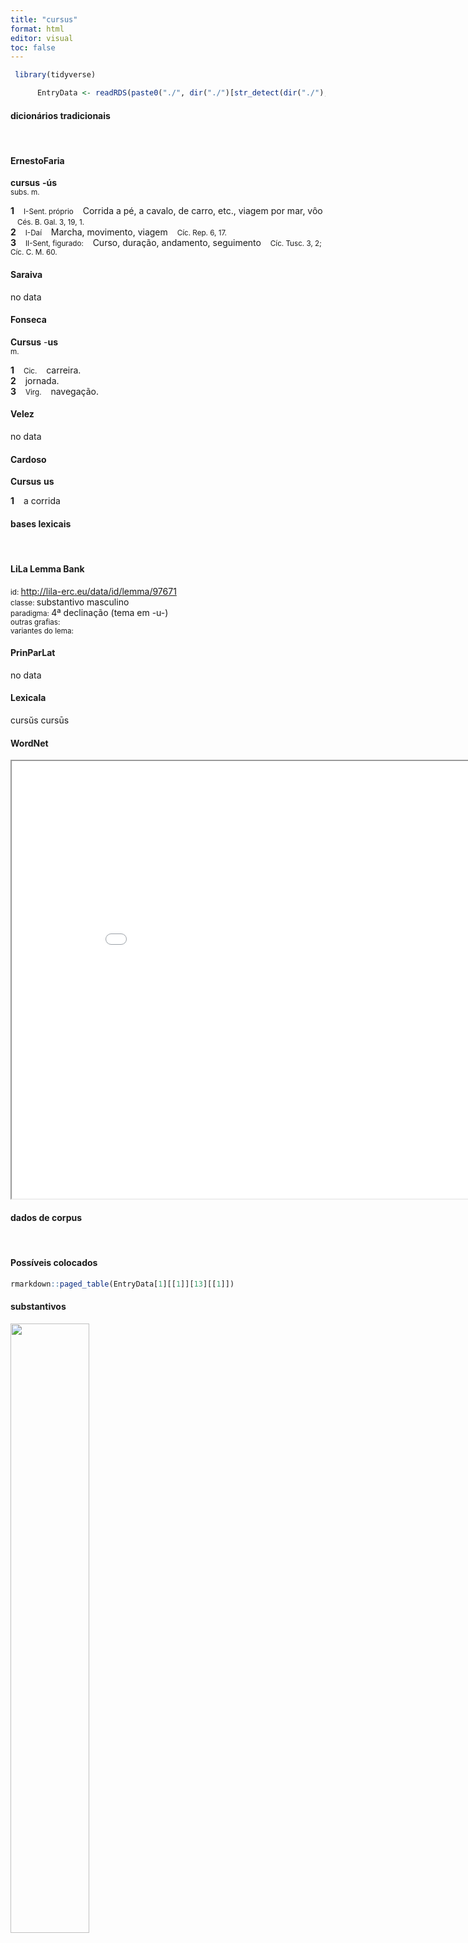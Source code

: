 ```yaml
---
title: "cursus"
format: html
editor: visual
toc: false
---
```



```r
 library(tidyverse) 

      EntryData <- readRDS(paste0("./", dir("./")[str_detect(dir("./"), "_xx99-117-114-115-117-115xx_.rds")]))

```


#### dicionários tradicionais

&emsp;




::: panel-tabset

#### ErnestoFaria

<b>cursus</b> <b>-ús</b> <br> <small>subs. m.</small> <br> <small></small>   <p> <b>1</b> &ensp; <small>I-Sent. próprio</small> &ensp; Corrida a pé, a cavalo, de carro, etc., viagem por mar, vôo &ensp; <small>Cés. B. Gal. 3, 19, 1.</small> <br> <b>2</b> &ensp; <small>I-Daí</small> &ensp; Marcha, movimento, viagem &ensp; <small>Cíc. Rep. 6, 17.</small> <br> <b>3</b> &ensp; <small>II-Sent, figurado:</small> &ensp; Curso, duração, andamento, seguimento &ensp; <small>Cíc. Tusc. 3, 2; Cíc. C. M. 60.</small> </p>




#### Saraiva

no data




#### Fonseca

<b>Cursus</b> -<b>us</b> <br> <small>m.</small>   <p> <b>1</b> &ensp; <small>Cic.</small> &ensp; carreira. <br> <b>2</b> &ensp; jornada. <br> <b>3</b> &ensp; <small>Virg.</small> &ensp; navegação. </p>




#### Velez

no data




#### Cardoso

<b>Cursus</b> <b>us</b>   <p> <b>1</b> &ensp; a corrida </p>


:::



#### bases lexicais

&emsp;






::: panel-tabset

#### LiLa Lemma Bank

<small> id: </small> <a href=' http://lila-erc.eu/data/id/lemma/97671 ' target="_blank"> http://lila-erc.eu/data/id/lemma/97671 </a> <br>
<small> classe: </small> substantivo masculino   <br>
<small> paradigma: </small> 4ª declinação (tema em -u-) <br>
<small> outras grafias: </small>  <br>
<small> variantes do lema: </small>  <br>





#### PrinParLat

no data




#### Lexicala

cursŭs 
 cursūs




#### WordNet

<iframe width='900' height='700' src='Media/Tree__xx99-117-114-115-117-115xx__sem_type_lexemes_pt.html'>

</iframe>


:::



#### dados de corpus

&emsp;




::: panel-tabset

#### Possíveis colocados

```r

rmarkdown::paged_table(EntryData[1][[1]][13][[1]])

```


#### substantivos

![](./Media/wordcloud__xx99-117-114-115-117-115xx__BY_collocate_scoreSUBST.webp){width=50% fig-alt='This chart plots collocate by scoreSUBST, for the headword cursus here are all the values plotted: collocate: teneo; scoreSUBST: 0. collocate: magnus; scoreSUBST: 0'}




#### adjetivos

![](./Media/wordcloud__xx99-117-114-115-117-115xx__BY_collocate_scoreADJ.webp){width=50% fig-alt='This chart plots collocate by scoreADJ, for the headword cursus here are all the values plotted: collocate: teneo; scoreADJ: 0. collocate: magnus; scoreADJ: 2'}




#### verbos

![](./Media/wordcloud__xx99-117-114-115-117-115xx__BY_collocate_scoreVERBO.webp){width=50% fig-alt='This chart plots collocate by scoreVERBO, for the headword cursus here are all the values plotted: collocate: teneo; scoreVERBO: 2. collocate: magnus; scoreVERBO: 0'}




#### advérbios

![](./Media/wordcloud__xx99-117-114-115-117-115xx__BY_collocate_scoreADV.webp){width=50% fig-alt='This chart plots collocate by scoreADV, for the headword cursus here are all the values plotted: collocate: teneo; scoreADV: 0. collocate: magnus; scoreADV: 0'}




#### preposições e conjunções

![](./Media/wordcloud__xx99-117-114-115-117-115xx__BY_collocate_scoreFUNC.webp){width=50% fig-alt='This chart plots collocate by scoreFUNC, for the headword cursus here are all the values plotted: collocate: teneo; scoreFUNC: 0. collocate: magnus; scoreFUNC: 0'}


:::



::: panel-tabset

#### ExemplosTraduzidos

<p> magnus gubernator et scisso nauigat uelo et si exarmauit tamen reliquias nauigii aptat ad <b>cursum</b> <br> <small> Sen.Ep.30.3 <br> Um grande piloto navega com a vela rasgada e, se, contudo, perdeu os seus aprestos, ajusta os restos da embarcação para a travessia. <small> [JDD] </small> </small> </p>
; <p> contra fortunam illi tenendus est <b>cursus</b> multa accident dura aspera sed quae molliat et complanet ipse <br> <small> Sen.Prov.5.9 <br> contra a fortuna o curso tem de ser mantido por ele. Muitas coisas duras, ásperas,  lhe acontecerão, mas que ele proprio abranda e mitiga. <small> [JDD] </small> </small> </p>





#### Frequência por autor

![](./Media/barchart__xx99-117-114-115-117-115xx__lemma_BY_author_Frequencies.webp){width=50% fig-alt='This charts plots the frequency of lemma by author_Frequencies. The Vergilius subcorpus registers the highest normalized frequency, with the value of 5.79 and an absolute frequency of 3. The Ovidius subcorpus follows, with a normalized frequency of 5.15 and an absolute frequency of 3. the subcorpus with the least normalized frequency is Sallustius with the normalized value of 0 and an absolute freqeuncy of 0. here are all the values: subcorpus: Caesar ; normalized frequency: 8 ; absolute frequency: 3.0213762368759. subcorpus: Cicero ; normalized frequency: 28 ; absolute frequency: 1.74428745857317. subcorpus: Horatius ; normalized frequency: 2 ; absolute frequency: 1.77604120415594. subcorpus: Ovidius ; normalized frequency: 3 ; absolute frequency: 5.14756348661633. subcorpus: Phaedrus ; normalized frequency: 1 ; absolute frequency: 1.5181417944436. subcorpus: Sallustius ; normalized frequency: 0 ; absolute frequency: 0. subcorpus: Seneca ; normalized frequency: 20 ; absolute frequency: 3.73266643026446. subcorpus: Suetonius ; normalized frequency: 0 ; absolute frequency: 0. subcorpus: Tacitus ; normalized frequency: 0 ; absolute frequency: 0. subcorpus: Vergilius ; normalized frequency: 3 ; absolute frequency: 5.79150579150579. subcorpus: Hieronymus ; normalized frequency: 0 ; absolute frequency: 0'}




#### Frequência por gênero

![](./Media/barchart__xx99-117-114-115-117-115xx__lemma_BY_genre_Frequencies.webp){width=50% fig-alt='This charts plots the frequency of lemma by genre_Frequencies. The Poesia.épica subcorpus registers the highest normalized frequency, with the value of 5.79 and an absolute frequency of 3. The Prosa.filosófica subcorpus follows, with a normalized frequency of 3.62 and an absolute frequency of 22. the subcorpus with the least normalized frequency is Prosa.ficcional with the normalized value of 0 and an absolute freqeuncy of 0. here are all the values: subcorpus: Prosa.histórica ; normalized frequency: 8 ; absolute frequency: 1.94746707563475. subcorpus: Prosa.filosófica ; normalized frequency: 22 ; absolute frequency: 3.62432249880562. subcorpus: Prosa.oratória ; normalized frequency: 15 ; absolute frequency: 1.44018895279061. subcorpus: Prosa.epistolográfica ; normalized frequency: 7 ; absolute frequency: 1.85484512043244. subcorpus: Poesia.lírica ; normalized frequency: 2 ; absolute frequency: 1.68251030537562. subcorpus: Poesia.didática ; normalized frequency: 4 ; absolute frequency: 3.39299346848757. subcorpus: Poesia.trágica ; normalized frequency: 4 ; absolute frequency: 3.47463516330785. subcorpus: Poesia.épica ; normalized frequency: 3 ; absolute frequency: 5.79150579150579. subcorpus: Prosa.ficcional ; normalized frequency: 0 ; absolute frequency: 0'}




#### Frequência por século

![](./Media/barchart__xx99-117-114-115-117-115xx__lemma_BY_period_Frequencies.webp){width=50% fig-alt='This charts plots the frequency of lemma by period_Frequencies. The I.d.C. subcorpus registers the highest normalized frequency, with the value of 3.67 and an absolute frequency of 24. The I.a.C. subcorpus follows, with a normalized frequency of 1.91 and an absolute frequency of 41. the subcorpus with the least normalized frequency is II.d.C. with the normalized value of 0 and an absolute freqeuncy of 0. here are all the values: subcorpus: I.a.C. ; normalized frequency: 41 ; absolute frequency: 1.90830812194554. subcorpus: I.d.C. ; normalized frequency: 24 ; absolute frequency: 3.67140890316659. subcorpus: II.d.C. ; normalized frequency: 0 ; absolute frequency: 0. subcorpus: IV.d.C. ; normalized frequency: 0 ; absolute frequency: 0'}


:::

